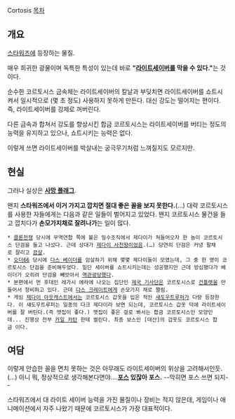 Cortosis
[[목차]]
== 개요 ==
[[스타워즈]]에 등장하는 물질.

매우 희귀한 광물이며 독특한 특성이 있는데 바로 '''"[[라이트세이버]]를 막을 수 있다."'''는 것이다.

순수한 코르토시스 금속체는 라이트세이버의 칼날과 부딪치면 라이트세이버를 쇼트시켜서 일시적으로 (몇 초 정도) 사용하지 못하게 만든다. 대신 강도는 떨어지는 편이다. 즉, 라이트세이버를 강제로 꺼버린다.

다른 금속과 합쳐서 강도를 향상시킨 합금 코르토시스는 라이트세이버를 버티는 정도의 능력을 유지하고 있으나, 쇼트시키는 능력은 없다.

이렇게 쓰면 라이트세이버를 박살내는 궁극무기처럼 느껴질지도 모르지만.

== 현실 ==
그러나 실상은 '''[[사망 플래그]]'''.

왠지 '''스타워즈에서 이거 가지고 깝치면 절대 좋은 꼴을 보지 못한다.'''(…) 대략 코르토시스를 사용한 자들에게는 다음과 같은 일들이 벌어지고 있었다. 왠지 코르토시스 물건을 들고 깝치다가 '''손모가지채로 잘려나가'''는 일이 많다.

 * [[클론전쟁]] 당시에 무역연합 쪽에 붙은 밀수조직에서 제다이가 쳐들어오자 한 놈이 코르토시스 단검을 들고 나섰다. 근데 상대가 [[제다이 사천왕]]이었음.(…) 당연히 단검은 커녕 팔채로 잘리고 [[끔살]].
 * [[오더66]] 당시에 [[다스 베이더]]를 암살하기 위해 몇몇 제다이들이 모였는데, 그 중 한 명이 코르토시스 단검을 준비해두었다. 일단 세이버를 쇼트시키는데는 성공했지만 근데 방심했다가 베이더가 오히려 단검을 빼앗아서 [[역관광]]당했다.
 * 본편에서 먼 후대인 레가시 에라에 나오는 집단인 [[제국 기사단]]은 코르토시스로 [[건틀렛]]을 만들어서 장비하고 있다. 근데 [[다스 크레이트]]에게 손모가지 채로 짤림.
 * 게임 [[제다이 아웃캐스트]]에서는 코르토시스 갑옷을 입은 적인 [[섀도우트루퍼]]가 다량 등장한다. 이 섀도우트루퍼는 일종의 다크 제다이라 보면 되는데, 코르토시스 갑옷 덕에 라이트세이버를 잘 버틴다.(즉 맷집이 좋다.) 맷집이 좋은 걸로 봐서는 합금 코르토시스인 모양인데... 진행상 전부 [[카일 카탄]] 한테 썰린다. 최종 보스인 [데산]의 갑옷도 코르토시스 합금 이다.

== 여담 ==
이렇게 안습한 꼴을 면치 못하는 것은 아무래도 라이트세이버의 위상을 고려해서인듯.(…) 아니 뭐, 정상적으로 생각해본다면야....'''[[포스]] 있잖아 포스.''' --막히면 포스 쓰면 되지-- 

스타워즈에서 대 라이트 세이버 능력을 가진 물질이나 장비는 적지 않은데, 게임이나 애니메이션에서 자주 나왔기 때문에 코르토시스가 가장 대표적이다.
